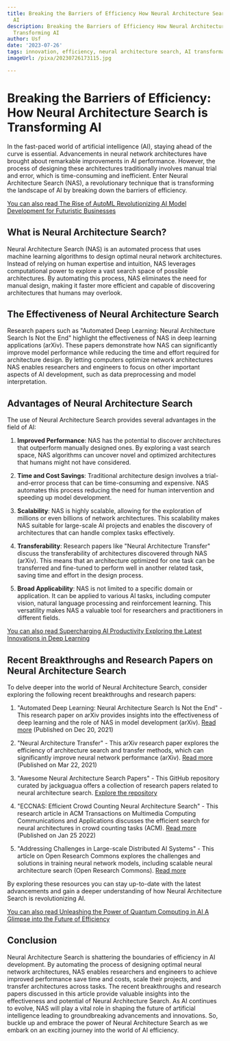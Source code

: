 ```yaml
---
title: Breaking the Barriers of Efficiency How Neural Architecture Search is Transforming
  AI
description: Breaking the Barriers of Efficiency How Neural Architecture Search is
  Transforming AI
author: Usf
date: '2023-07-26'
tags: innovation, efficiency, neural architecture search, AI transformation, technology
imageUrl: /pixa/20230726173115.jpg

---
```

# Breaking  the Barriers of Efficiency: How Neural Architecture Search is Transforming AI

In the fast-paced world of artificial intelligence (AI),  staying ahead of the curve is essential. Advancements in neural network  architectures have brought about remarkable improvements in AI performance. However, the process of designing these architectures traditionally involves manual  trial and error, which is  time-consuming and inefficient. Enter Neural Architecture Search (NAS), a revolutionary technique that is transforming the  landscape of AI by breaking down  the barriers  of efficiency.

[You can  also read The Rise of AutoML Revolutionizing AI Model Development for Futuristic Businesses](The%20Rise%20of%20AutoML%20Revolutionizing%20AI%20Model%20Development%20for%20Futuristic%20Businesses)


## What is Neural Architecture Search?

Neural Architecture Search (NAS) is an automated process that uses machine learning algorithms  to design optimal neural network architectures. Instead of relying on human expertise and intuition, NAS leverages computational power to explore a vast search space of possible architectures. By automating this process, NAS eliminates the need for manual design,  making it faster more  efficient and capable of  discovering architectures that humans  may overlook.

## The Effectiveness of Neural Architecture Search

Research papers such as  "Automated Deep Learning:  Neural Architecture  Search Is Not  the End"  highlight the effectiveness of NAS in deep learning applications  (arXiv). These papers demonstrate how NAS can significantly improve model performance while reducing  the time and effort required for architecture design. By letting computers optimize  network architectures NAS enables researchers and engineers to focus on other important  aspects of AI development, such as data preprocessing and model interpretation.

## Advantages of Neural Architecture Search

The use of Neural Architecture Search provides several advantages in the field of AI:

1. **Improved Performance**: NAS has  the  potential to discover architectures that outperform  manually designed ones. By exploring a vast search space, NAS algorithms  can uncover novel and optimized architectures that humans might not have considered.

2.  **Time and Cost Savings**: Traditional architecture design involves a trial-and-error process that can be time-consuming and expensive. NAS automates this process reducing the need for human  intervention and  speeding up model development.

3. **Scalability**: NAS is  highly scalable, allowing  for the exploration of  millions or even billions of network architectures. This scalability makes NAS suitable for large-scale AI projects and enables the  discovery of architectures that  can  handle complex tasks effectively.

4. **Transferability**: Research papers like  "Neural Architecture Transfer"  discuss the transferability of architectures discovered through NAS (arXiv). This means that an architecture optimized for one task can be transferred and fine-tuned  to  perform  well in another related task, saving time and effort  in the design  process.

5. **Broad Applicability**: NAS is not  limited to a specific  domain or application. It can be applied to various AI tasks, including computer vision, natural language processing and  reinforcement learning. This  versatility  makes NAS a valuable tool for researchers and practitioners in different fields.

[You can also read Supercharging AI  Productivity Exploring the Latest Innovations in Deep Learning](Supercharging%20AI%20Productivity%20Exploring%20the%20Latest%20Innovations%20in%20Deep%20Learning)


## Recent Breakthroughs and Research Papers on Neural Architecture Search

To delve deeper into the world of Neural Architecture Search, consider exploring the following recent breakthroughs and research papers:

1. "Automated Deep  Learning: Neural Architecture Search Is Not the End" - This research paper on arXiv provides insights  into the effectiveness of deep learning and the role of NAS in model development (arXiv). [Read more](https://arxiv.org/pdf/2112.09245) (Published on Dec 20, 2021)

2. "Neural Architecture Transfer" - This arXiv research paper explores the efficiency of architecture search  and transfer methods, which can significantly improve neural network performance  (arXiv). [Read more](https://arxiv.org/pdf/2005.05859) (Published on Mar 22, 2021)

3. "Awesome Neural Architecture Search  Papers" - This GitHub repository curated by jackguagua offers  a collection of research papers related  to neural architecture search. [Explore the repository](https://github.com/jackguagua/awesome-nas-papers)

4. "ECCNAS: Efficient Crowd Counting Neural Architecture Search" - This research  article in ACM Transactions on Multimedia  Computing  Communications and Applications discusses  the efficient search for  neural architectures in crowd counting tasks  (ACM). [Read more](https://dl.acm.org/doi/10.1145/3465455) (Published on Jan 25 2022)

5. "Addressing Challenges in Large-scale Distributed AI Systems" - This article on Open Research Commons explores the challenges and solutions in training neural network models, including scalable neural architecture search (Open Research Commons). [Read more](https://bcommons.berkeley.edu/addressing-challenges-large-scale-distributed-ai-systems)

By exploring these  resources you can stay up-to-date with the  latest advancements and gain a deeper understanding of how Neural  Architecture Search is revolutionizing AI.

[You can also read Unleashing the Power of  Quantum Computing in AI  A Glimpse into the Future of Efficiency](Unleashing%20the%20Power%20of%20Quantum%20Computing%20in%20AI%20A%20Glimpse%20into%20the%20Future%20of%20Efficiency)


##  Conclusion

Neural Architecture Search is shattering the boundaries of efficiency  in AI development. By automating the process  of designing optimal neural network architectures, NAS enables researchers and engineers to achieve improved performance save time and costs,  scale their projects,  and transfer architectures across tasks. The recent breakthroughs and research papers discussed  in this article provide  valuable insights into the effectiveness  and potential of Neural Architecture Search. As  AI continues to evolve, NAS will  play a vital  role in shaping  the future of artificial intelligence leading to groundbreaking advancements and innovations. So,  buckle up and embrace the power of Neural Architecture Search as we embark  on an exciting journey into the world of AI efficiency.